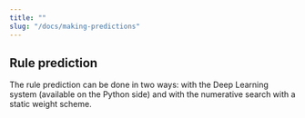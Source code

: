 ```yaml
---
title: ""
slug: "/docs/making-predictions"
---
```


## Rule prediction
The rule prediction can be done in two ways: with the Deep Learning system (available on the Python side) and with the numerative search with a static weight scheme.
